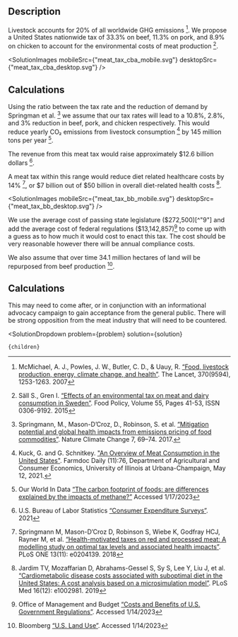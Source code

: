 


## Description
Livestock accounts for 20% of all worldwide GHG emissions [^"1"]. We propose a United States nationwide tax of 33.3% on beef, 11.3% on pork, and 8.9% on chicken to account for the environmental costs of meat production [^"2"].

<SolutionImages 
  mobileSrc={"meat_tax_cba_mobile.svg"}
  desktopSrc={"meat_tax_cba_desktop.svg"}
/>

## Calculations
Using the ratio between the tax rate and the reduction of demand by Springman et al. [^"3"] we assume that our tax rates will lead to a 10.8%, 2.8%, and 3% reduction in beef, pork, and chicken respectively. This would reduce yearly CO₂ emissions from livestock consumption [^"4"] by 145 million tons per year [^"5"].

The revenue from this meat tax would raise approximately $12.6 billion dollars [^"6"].

A meat tax within this range would reduce diet related healthcare costs by 14% [^"7"], or $7 billion out of $50 billion in overall diet-related health costs [^"8"].

<SolutionImages 
  mobileSrc={"meat_tax_bb_mobile.svg"}
  desktopSrc={"meat_tax_bb_desktop.svg"}
/>

We use the average cost of passing state legislature ($272,500)[^"9"] and add the average cost of federal regulations ($13,142,857)[^"10"] to come up with a guess as to how much it would cost to enact this tax. The cost should be very reasonable however there will be annual compliance costs.

We also assume that over time 34.1 million hectares of land will be repurposed from beef production [^"11"].

## Calculations
This may need to come after, or in conjunction with an informational advocacy campaign to gain acceptance from the general public. There will be strong opposition from the meat industry that will need to be countered.

[^"1"]: McMichael, A. J., Powles, J. W., Butler, C. D., & Uauy, R. [“Food, livestock production, energy, climate change, and health”](https://doi.org/10.1016/S0140-6736(07)61256-2). The Lancet, 370(9594), 1253-1263. 2007 

[^"2"]: Säll S., Gren I. [“Effects of an environmental tax on meat and dairy consumption in Sweden”](https://doi.org/10.1016/j.foodpol.2015.05.008). Food Policy, Volume 55, Pages 41-53, ISSN 0306-9192. 2015

[^"3"]: Springmann, M., Mason-D’Croz, D., Robinson, S. et al. [“Mitigation potential and global health impacts from emissions pricing of food commodities”](https://doi.org/10.1038/nclimate3155). Nature Climate Change 7, 69–74. 2017.

[^"4"]: Kuck, G. and G. Schnitkey. ["An Overview of Meat Consumption in the United States"](https://farmdocdaily.illinois.edu/2021/05/an-overview-of-meat-consumption-in-the-united-states.html). Farmdoc Daily (11):76, Department of Agricultural and Consumer Economics, University of Illinois at Urbana-Champaign, May 12, 2021.

[^"5"]: Our World In Data [“The carbon footprint of foods: are differences explained by the impacts of methane?”](https://ourworldindata.org/carbon-footprint-food-methane) Accessed 1/17/2023

[^"6"]: U.S. Bureau of Labor Statistics [“Consumer Expenditure Surveys”](https://www.bls.gov/cex/tables/calendar-year/mean/cu-all-multi-year-2021.pdf). 2021

[^"7"]: Springmann M, Mason-D’Croz D, Robinson S, Wiebe K, Godfray HCJ, Rayner M, et al. [“Health-motivated taxes on red and processed meat: A modelling study on optimal tax levels and associated health impacts”](https://doi.org/10.1371/journal.pone.0204139). PLoS ONE 13(11): e0204139. 2018

[^"8"]: Jardim TV, Mozaffarian D, Abrahams-Gessel S, Sy S, Lee Y, Liu J, et al. [“Cardiometabolic disease costs associated with suboptimal diet in the United States: A cost analysis based on a microsimulation model”](https://doi.org/10.1371/journal.pmed.1002981). PLoS Med 16(12): e1002981. 2019

[^"9"]: Legislative Service Bureau [“Average Cost of Enacting a New State Law”](https://www.michigancapitolconfidential.com/enacting-a-new-state-law-costs-272500-on-average). Accessed 1/14/2023

[^"10"]: Office of Management and Budget [“Costs and Benefits of U.S. Government Regulations”](https://www.thoughtco.com/costs-and-benefits-of-government-regulations-4068946). Accessed 1/14/2023

[^"11"]: Bloomberg [“U.S. Land Use”](https://www.bloomberg.com/graphics/2018-us-land-use/#xj4y7vzkg). Accessed 1/14/2023

  <SolutionDropdown 
    problem={problem} 
    solution={solution}
  >
    {children}
  </SolutionDropdown>